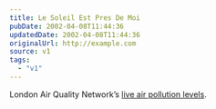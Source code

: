 ```yaml
---
title: Le Soleil Est Pres De Moi
pubDate: 2002-04-08T11:44:36
updatedDate: 2002-04-08T11:44:36
originalUrl: http://example.com
source: v1
tags:
  - "v1"
---
```


London Air Quality Network&#8217;s [live air pollution levels][1].

[1]: http://www.erg.kcl.ac.uk/london/asp/home.asp
